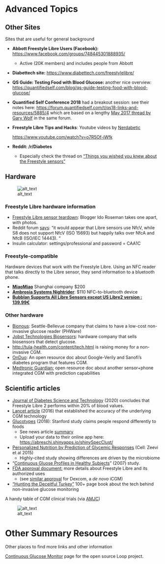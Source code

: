 # Advanced Topics


## Other Sites

Sites that are useful for general background 



*   **Abbott Freestyle Libre Users (Facebook):** [https://www.facebook.com/groups/748445301888935/](https://www.facebook.com/groups/748445301888935/)
    *   Active (20K members) and includes people from Abbott
*   **Diabettech site:** [https://www.diabettech.com/freestylelibre/](https://www.diabettech.com/freestylelibre/)
*   **QS Guide: Testing Food with Blood Glucose: **another nice overview: [https://quantifiedself.com/blog/qs-guide-testing-food-with-blood-glucose/](https://quantifiedself.com/blog/qs-guide-testing-food-with-blood-glucose/)
*   **Quantified Self Conference 2018** had a breakout session: see their notes here: [https://forum.quantifiedself.com/t/qs18-links-and-resources/5885/4](https://forum.quantifiedself.com/t/qs18-links-and-resources/5885/4)  which are based on a lengthy [May 2017 thread by Gary Wolf](https://forum.quantifiedself.com/t/frequent-blood-sugar-measurement/3818) in the same forum.
*   **Freestyle Libre Tips and Hacks**: Youtube videos by [Nerdabetic](https://www.youtube.com/channel/UC_20PWJ0X0HAloRioVvb5-A)

    [https://www.youtube.com/watch?v=o7R5Of-iWfk](https://www.youtube.com/watch?v=o7R5Of-iWfk)

*   **Reddit: /r/Diabetes**
    *   Especially check the thread on [“Things you wished you knew about the Freestyle sensors”](https://www.reddit.com/r/diabetes/comments/8axzlc/things_you_wished_you_knew_about_freestyle_libre/) 



## Hardware



![alt_text](images/image13.png "image_tooltip")



### Freestyle Libre hardware information



*   [Freestyle Libre sensor teardown](http://idoroseman.com/freestyle-libre-blood-glucose-monitoring-system-teardown/): Blogger Ido Roseman takes one apart, with photos.
*   Reddit forum [says](https://www.reddit.com/r/diabetes/comments/670qbw/librelink_and_the_s8/): “it would appear that Libre sensors use NfcV, while S8 does not support NfcV (ISO 15693) but happily talks over NfcA and NfcB (ISO/IEC 14443). “
*   Insulin calculator: settings/professional and password  = CAA1C


### Freestyle-compatible 

Hardware devices that work with the Freestyle Libre. Using an NFC reader that talks directly to the Libre sensor, they send information to a bluetooth phone.



*   **[MiaoMiao](https://miaomiao.cool/)** Shanghai company $200 
*   **[Ambrosia Systems Nightrider](https://www.ambrosiasys.com/)**:  $110 NFC-to-bluetooth device
*   **[Bubbl](https://www.bubblan.org/)<span style="text-decoration:underline;">an  Supports All Libre Sensors except US Libre2 version : 139.99€</span>**


### Other hardware



*   [Bionous](http://phware.com/Views/About.aspx): Seattle-Bellevue company that claims to have a low-cost non-invasive glucose reader (PHWare)
*   [Jobst Technologies Biosensors](https://www.jobst-technologies.com/products/biosensors/): hardware company that sells biosensors that detect glucose.
*   [http://tula-health.com/content/tech.html](http://tula-health.com/content/tech.html) is raising money for a non-invasive CGM.
*   [OnDuo](https://docs.google.com/document/d/1ZyKx4_gGdBMYBQK0o32ftELf5tiShxAFo6mg1rph16U/edit#): An open resource doc about Google-Verily and Sanofi’s diabetes program that features CGM.
*   [Medtronic Guardian:](https://docs.google.com/document/d/1sqmioRvVTh8XsljrLYUplDPhaTeehrJck0khOe6D-gI/edit#) open resource doc about another sensor+phone integrated CGM with prediction capabilities


## Scientific articles



*   [Journal of Diabetes Science and Technology](https://journals.sagepub.com/doi/full/10.1177/1932296820958754) (2020) concludes that Freestyle Libre 2 performs within 20% of blood values.
*   [Lancet article](https://doi.org/10.1016/S0140-6736(16)31535-5) (2016) that established the accuracy of the underlying CGM technology 
*   [Glucotypes](https://journals.plos.org/plosbiology/article/file?id=10.1371/journal.pbio.2005143&type=printable) (2018): Stanford study claims people respond differently to foods
    *   See news article [summary](https://med.stanford.edu/news/all-news/2018/07/diabetic-level-glucose-spikes-seen-in-healthy-people.html)
    *   Upload your data to their online app here: [https://abreschi.shinyapps.io/shinySpecClust/](https://abreschi.shinyapps.io/shinySpecClust/)
*   [Personalized Nutrition by Prediction of Glycemic Responses](https://www.cell.com/cell/fulltext/S0092-8674(15)01481-6?_returnURL=https%3A%2F%2Flinkinghub.elsevier.com%2Fretrieve%2Fpii%2FS0092867415014816%3Fshowall%3Dtrue)  (Cell: Zeevi et al 2015) 
    *   Highly-cited study showing differences are driven by the microbiome
*   “[Continuous Gluose Profiles in Healthy Subjects](https://www.ncbi.nlm.nih.gov/pmc/articles/PMC2769652/)” (2007) study.
*   [FDA approval document:](https://www.accessdata.fda.gov/cdrh_docs/pdf16/P160030S017a.pdf) more details about Freestyle Libre and its authorized uses
    *   (see [similar approval](https://www.accessdata.fda.gov/cdrh_docs/pdf17/DEN170088.pdf) for Dexcom, a _de novo_ iCGM)
*   [“Hunting the Deceitful Turkey”](http://www.mendosa.com/The%20Pursuit%20of%20Noninvsive%20Glucose,%20Fourth%20Edition.pdf) 100+ page book about the tech behind non-invasive glucose monitoring

A handy table of CGM clinical trials (via [AMJC](https://www.ajmc.com/journals/evidence-based-diabetes-management/2019/march-2019/continuous-glucose-monitoring-an-emerging-standard-of-care?p=2))



![alt_text](images/AMJC-clinical-trials.png "image_tooltip")



# Other Summary Resources

Other places to find more links and other information

[Continuous Glucose Monitor](https://loopkit.github.io/loopdocs/setup/requirements/cgm/#continuous-glucose-monitor) page for the open source Loop project.



